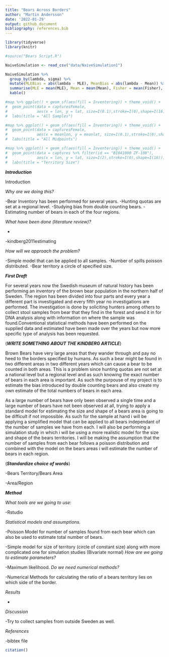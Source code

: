 ```yaml
---
title: "Bears Across Borders"
author: "Martin Andersson"
date: '2022-01-29'
output: github_document
bibliography: references.bib
---
```


```r
library(tidyverse)
library(knitr)

#source("Bears Script.R")
```


```r
NaiveSimulation <- read_csv("data/NaiveSimulation1")

NaiveSimulation %>%
  group_by(lambda, sigma) %>%
  mutate(MLEBias = abs(lambda - MLE), MeanBias = abs(lambda - Mean)) %>%
  summarise(MLE = mean(MLE), Mean = mean(Mean), Fisher = mean(Fisher), MLEBias = mean(MLEBias), MeanBias = mean(MeanBias)) %>%
  kable()
```










```r
#map %>% ggplot() + geom_sf(aes(fill = Inventering)) + theme_void() +
#  geom_point(data = capturesFemale, 
#             aes(x = lon, y = lat, size=I(0.1),stroke=I(0),shape=I(16))) +
#  labs(title = "All Samples")

#map %>% ggplot() + geom_sf(aes(fill = Inventering)) + theme_void() +
#  geom_point(data = capturesFemale, 
#             aes(x = meanlon, y = meanlat, size=I(0.1),stroke=I(0),shape=I(16))) +
#  labs(title = "All Midpoints")
```




```r
#map %>% ggplot() + geom_sf(aes(fill = Inventering)) + theme_void() +
#  geom_point(data = captures %>% filter(id == "BI041000 ZF-108"), 
#             aes(x = lon, y = lat, size=I(2),stroke=I(0),shape=I(16))) +
#  labs(title = "Territory Size")
```




***Introduction***



















Introduction

*Why are we doing this?*

-Bear Inventory has been performed for several years.
-Hunting quotas are set at a regional level.
-Studying bias from double counting bears.
-Estimating number of bears in each of the four regions.

*What have been done (literature review)?*</li>*

-kindberg2011estimating

*How will we approach the problem?*

-Simple model that can be applied to all samples.
-Number of spills poisson distributed.
-Bear territory a circle of specified size.

***First Draft***

For several years now the Swedish museum of natural history has been performing an inventory of the brown bear population in the northern half of Sweden. The region has been divided into four parts and every year a different part is investigated and every fifth year no investigations are performed. The investigation is done by soliciting hunters among others to collect stool samples from bear that they find in the forest and send it in for DNA analysis along with information on where the sample was found.Conventional statistical methods have been performed on the supplied data and estimated have been made over the years but now more specific type of analysis has been requested. 

(***WRITE SOMETHING ABOUT THE KINDBERG ARTICLE***)

Brown Bears have very large areas that they wander through and pay no heed to the borders specified by humans. As such a bear might be found in two different areas in two different years which can cause a bear to be counted in both areas. This is a problem since hunting quotas are not set at a national level but a regional level and as such knowing the exact number of bears in each area is important. As such the purpouse of my project is to estimate the bias introduced by double counting bears and also create my own estimate of the total numbers of bears in each area.  

As a large number of bears have only been observed a single time and a large number of bears have not been observed at all, trying to apply a standard model for estimating the size and shape of a bears area is going to be difficult if not impossible. As such for the sample at hand i will be applying a simplified model that can be applied to all bears independant of the number of samples we have from each. I will also be performing a simulation study in which i will be using a more realistic model for the size and shape of the bears territories. I will be making the assumption that the number of samples from each bear follows a poisson distribution and combined with the model on the bears areas i will estimate the number of bears in each region.


(***Standardize choice of words***)

-Bears Territory/Bears Area

-Area/Region

***Method***

*What tools are we going to use:*

-Rstudio


*Statistical models and assumptions.*

-Poisson Model for number of samples found from each bear which can also be used to estimate total number of bears.

-Simple model for size of territory (circle of constant size) along with more complicated one for simulation studies (Bivariate normal)
*How are we going to estimate parameters?*

-Maximum likelihood.
*Do we need numerical methods?*

-Numerical Methods for calculating the ratio of a bears territory lies on which side of the border.

*Results*

-

*Discussion*

-Try to collect samples from outside Sweden as well.

*References*

-bibtex file

```r
citation()
```

